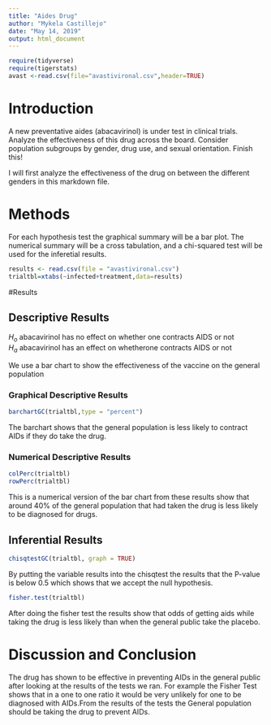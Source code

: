 ---
title: "Aides Drug"
author: "Mykela Castillejo"
date: "May 14, 2019"
output: html_document
---

```{r include=FALSE,echo=FALSE}
require(tidyverse)
require(tigerstats)
avast <-read.csv(file="avastivironal.csv",header=TRUE)
```

# Introduction

<!--In this section you explain what you are trying to show.  Where did the data come from?  What is the research or other question you are trying to answer?.  If you skimp in this section expect to be marked down in your grade. Paint a picture of the project a couple of paragraphs is expected!-->

A new  preventative aides (abacavirinol) is under test in clinical trials. Analyze the effectiveness of this drug across the board. Consider population subgroups by gender, drug use, and sexual orientation. Finish this!

I will first analyze the effectiveness of the drug on between the different genders in this markdown file. 

# Methods

<!--Decide on your methods:  use "variable analysis" or other appropriate descriptors.  Make sure to choose at least one graphical method and at least one numerical method. Discuss what data manipulations may be needed for example subsetting or other binning procedures and what sort of graphical displays and inferential tools will be used!-->

For each hypothesis test the graphical summary will be a bar plot. The numerical summary will be a cross tabulation, and a chi-squared test will be used for the inferetial results.


```{r}
results <- read.csv(file = "avastivironal.csv")
trialtbl=xtabs(~infected+treatment,data=results)
```

#Results

<!--Divide this section into two sub-sections:  One for your descriptive  results and one for your inferential results.!-->

## Descriptive Results

$H_o$ abacavirinol has no effect on whether one contracts AIDS or not  
$H_a$ abacavirinol has an effect on whetherone contracts AIDS or not

We use a bar chart to show the effectiveness of the vaccine on the general population


### Graphical Descriptive Results

<!--Graphical results here.  Make sure to show your code.  Provide appropriate labels for axes, giving units if possible, and provide a good title for the graph, too.  Use the graphical results to describe the patterns if any that exist in the data as focused toward the research question. Bottom line is to explain the features of the graph that are relevant to conforming or departing to what is expected by your null hypothesis !-->

```{r}
barchartGC(trialtbl,type = "percent")
```

The barchart shows that the general population is less likely to contract AIDs if they do take the drug.

### Numerical Descriptive Results

<!--Numerical results go here. Use the numerical results to describe the patterns if any that exist in the data as focused toward the research question!-->


```{r}
colPerc(trialtbl)
rowPerc(trialtbl)
```

This is a numerical version of the bar chart from these results show that around 40% of the general population that had taken the drug is less likely to be diagnosed for drugs.

## Inferential Results

<!--State hypothesis clearly.  Make sure your discussion of the inferential test covers all the aspects that the test output produces, such as test statistic, p-value etc.  Make a decision about the null hypothesis, explain the assumptions on which the selected test/procedure was based, and why the chosen procedure satisfys the assumptions and is appropriate to answer the research question!-->

```{r}
chisqtestGC(trialtbl, graph = TRUE)
```

By putting the variable results into the chisqtest the results that the P-value is below 0.5 which shows that we accept the null hypothesis.

```{r}
fisher.test(trialtbl)
```

After doing the fisher test the results show that odds of getting aids while taking the drug is less likely than when the general public take the placebo.  

# Discussion and Conclusion

<!--Discussion and conclusion here.  If you found a relationship be sure to consider whether the relationship occurs because one of the variavbles causes the other, or whether they perhasps are related for some other reason.  Watch the chapter 6 videos from the GeorgeTown videos collection.!-->
<Summarise your results as to the effectiveness of the vaccine with explanations that could be understood by your mom>
The drug has shown to be effective in preventing AIDs in the general public after looking at the results of the tests we ran. For example the Fisher Test shows that in a one to one ratio it would be very unlikely for one to be diagnosed with AIDs.From the results of the tests the General population should be taking the drug to prevent AIDs. 

